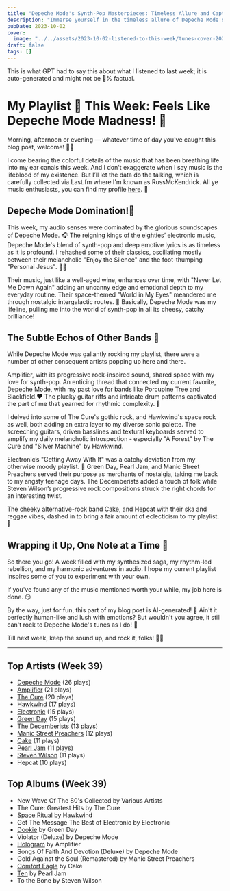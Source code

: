 ```yaml
---
title: "Depeche Mode's Synth-Pop Masterpieces: Timeless Allure and Captivating Rhythms"
description: "Immerse yourself in the timeless allure of Depeche Mode's synth-pop masterpieces. Their captivating rhythms will leave you captivated!"
pubDate: 2023-10-02
cover:
  image: "../../assets/2023-10-02-listened-to-this-week/tunes-cover-2023-10-02-listened-to-this-week.png"
draft: false
tags: []
---
```


<NoteCallout title="Note">
This is what GPT had to say this about what I listened to last week; it is auto-generated and might not be 💯% factual.
</NoteCallout>

# My Playlist 🎵 This Week: Feels Like Depeche Mode Madness! 🎸

Morning, afternoon or evening — whatever time of day you've caught this blog post, welcome! 🙋‍♂️

I come bearing the colorful details of the music that has been breathing life into my ear canals this week. And I don't exaggerate when I say music is the lifeblood of my existence. But I’ll let the data do the talking, which is carefully collected via Last.fm where I'm known as RussMcKendrick. All ye music enthusiasts, you can find my profile [here](https://www.last.fm/user/RussMckendrick). 🎈

## Depeche Mode Domination!🎪

This week, my audio senses were dominated by the glorious soundscapes of Depeche Mode. 🎧 The reigning kings of the eighties’ electronic music, Depeche Mode's blend of synth-pop and deep emotive lyrics is as timeless as it is profound. I rehashed some of their classics, oscillating mostly between their melancholic "Enjoy the Silence" and the foot-thumping "Personal Jesus". 😵‍💫 

Their music, just like a well-aged wine, enhances over time, with "Never Let Me Down Again" adding an uncanny edge and emotional depth to my everyday routine. Their space-themed "World in My Eyes" meandered me through nostalgic intergalactic routes. 🚀 Basically, Depeche Mode was my lifeline, pulling me into the world of synth-pop in all its cheesy, catchy brilliance!

## The Subtle Echos of Other Bands 🎸

While Depeche Mode was gallantly rocking my playlist, there were a number of other consequent artists popping up here and there. 

Amplifier, with its progressive rock-inspired sound, shared space with my love for synth-pop. An enticing thread that connected my current favorite, Depeche Mode, with my past love for bands like Porcupine Tree and Blackfield.❤️ The plucky guitar riffs and intricate drum patterns captivated the part of me that yearned for rhythmic complexity. 🎼

I delved into some of The Cure's gothic rock, and Hawkwind's space rock as well, both adding an extra layer to my diverse sonic palette. The screeching guitars, driven basslines and textural keyboards served to amplify my daily melancholic introspection - especially "A Forest" by The Cure and "Silver Machine" by Hawkwind.

Electronic’s "Getting Away With It" was a catchy deviation from my otherwise moody playlist. 🎵 Green Day, Pearl Jam, and Manic Street Preachers served their purpose as merchants of nostalgia, taking me back to my angsty teenage days. The Decemberists added a touch of folk while Steven Wilson’s progressive rock compositions struck the right chords for an interesting twist.

The cheeky alternative-rock band Cake, and Hepcat with their ska and reggae vibes, dashed in to bring a fair amount of eclecticism to my playlist.🔮 

## Wrapping it Up, One Note at a Time 🎹

So there you go! A week filled with my synthesized saga, my rhythm-led rebellion, and my harmonic adventures in audio. I hope my current playlist inspires some of you to experiment with your own. 

If you've found any of the music mentioned worth your while, my job here is done. 😏

By the way, just for fun, this part of my blog post is AI-generated! 🤖 Ain't it perfectly human-like and lush with emotions? But wouldn't you agree, it still can't rock to Depeche Mode's tunes as I do! 🎸

Till next week, keep the sound up, and rock it, folks! 🤘🎶


---

## Top Artists (Week 39)

- [Depeche Mode](https://www.russ.fm/artist/depeche-mode/) (26 plays)
- [Amplifier](https://www.russ.fm/artist/amplifier/) (21 plays)
- [The Cure](https://www.russ.fm/artist/the-cure/) (20 plays)
- [Hawkwind](https://www.russ.fm/artist/hawkwind/) (17 plays)
- [Electronic](https://www.russ.fm/artist/electronic/) (15 plays)
- [Green Day](https://www.russ.fm/artist/green-day/) (15 plays)
- [The Decemberists](https://www.russ.fm/artist/the-decemberists/) (13 plays)
- [Manic Street Preachers](https://www.russ.fm/artist/manic-street-preachers/) (12 plays)
- [Cake](https://www.russ.fm/artist/cake/) (11 plays)
- [Pearl Jam](https://www.russ.fm/artist/pearl-jam/) (11 plays)
- [Steven Wilson](https://www.russ.fm/artist/steven-wilson/) (11 plays)
- Hepcat (10 plays)

## Top Albums (Week 39)

- New Wave Of The 80's Collected by Various Artists
- The Cure: Greatest Hits by The Cure
- [Space Ritual](https://www.russ.fm/albums/space-ritual-28412089/) by Hawkwind
- Get The Message The Best of Electronic by Electronic
- [Dookie](https://www.russ.fm/albums/dookie-3375961/) by Green Day
- Violator (Deluxe) by Depeche Mode
- [Hologram](https://www.russ.fm/albums/hologram-28259452/) by Amplifier
- Songs Of Faith And Devotion (Deluxe) by Depeche Mode
- Gold Against the Soul (Remastered) by Manic Street Preachers
- [Comfort Eagle](https://www.russ.fm/albums/comfort-eagle-28256146/) by Cake
- [Ten](https://www.russ.fm/albums/ten-1704831/) by Pearl Jam
- To the Bone by Steven Wilson